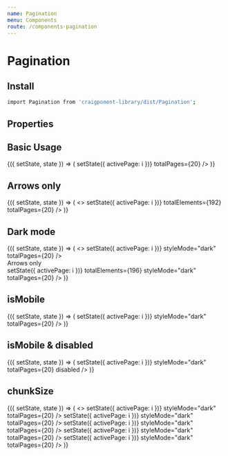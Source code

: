 ```yaml
---
name: Pagination
menu: Components
route: /components-pagination
---
```



# Pagination

## Install


```bash
import Pagination from 'craigponent-library/dist/Pagination';
```


## Properties

<Props of={Pagination} />

## Basic Usage

<Playground>
  <Box style={{ background: "#fff" }} minHeight={80}>
    <Component initialState={{ activePage: 1 }}>
      {({ setState, state }) => (
        <Pagination
          activePage={state.activePage}
          setActivePage={(i) => setState({ activePage: i })}
          totalPages={20}
        />
      )}
    </Component>
  </Box>
</Playground>

## Arrows only

<Playground>
  <Box style={{ background: "#fff", padding: '20px' }} minHeight={50}>
    <Component initialState={{ activePage: 1 }}>
      {({ setState, state }) => (
        <>
          <Pagination
            activePage={state.activePage}
            arrowsOnly
            pageSize={10}
            setActivePage={(i) => setState({ activePage: i })}
            totalElements={192}
            totalPages={20}
          />
        </>
      )}
    </Component>
  </Box>
</Playground>

## Dark mode

<Playground>
  <Component initialState={{ activePage: 1 }}>
    {({ setState, state }) => (
      <>
        <Pagination
          activePage={state.activePage}
          setActivePage={(i) => setState({ activePage: i })}
          styleMode="dark"
          totalPages={20}
        />
        <div style={{ textAlign: 'center', marginTop: '50px' }}>Arrows only</div>
        <Pagination
          activePage={state.activePage}
          arrowsOnly
          pageSize={10}
          setActivePage={(i) => setState({ activePage: i })}
          totalElements={196}
          styleMode="dark"
          totalPages={20}
        />
      </>
    )}
  </Component>
</Playground>


## isMobile

<Playground>
  <Component initialState={{ activePage: 1 }}>
    {({ setState, state }) => (
      <Pagination
        activePage={state.activePage}
        isMobile
        setActivePage={(i) => setState({ activePage: i })}
        styleMode="dark"
        totalPages={20}
      />
    )}
  </Component>
</Playground>

## isMobile & disabled

<Playground>
  <Component initialState={{ activePage: 1 }}>
    {({ setState, state }) => (
      <Pagination
        activePage={state.activePage}
        isMobile
        setActivePage={(i) => setState({ activePage: i })}
        styleMode="dark"
        totalPages={20}
        disabled
      />
    )}
  </Component>
</Playground>

## chunkSize

<Playground>
  <Component initialState={{ activePage: 1 }}>
    {({ setState, state }) => (
      <>
        <Pagination
          activePage={state.activePage}
          chunkSize={3}
          setActivePage={(i) => setState({ activePage: i })}
          styleMode="dark"
          totalPages={20}
        />
        <Pagination
          activePage={state.activePage}
          chunkSize={4}
          setActivePage={(i) => setState({ activePage: i })}
          styleMode="dark"
          totalPages={20}
        />
        <Pagination
          activePage={state.activePage}
          setActivePage={(i) => setState({ activePage: i })}
          styleMode="dark"
          totalPages={20}
        />
        <Pagination
          activePage={state.activePage}
          chunkSize={6}
          setActivePage={(i) => setState({ activePage: i })}
          styleMode="dark"
          totalPages={20}
        />
        <Pagination
          activePage={state.activePage}
          chunkSize={7}
          setActivePage={(i) => setState({ activePage: i })}
          styleMode="dark"
          totalPages={20}
        />
      </>
    )}
  </Component>
</Playground>
